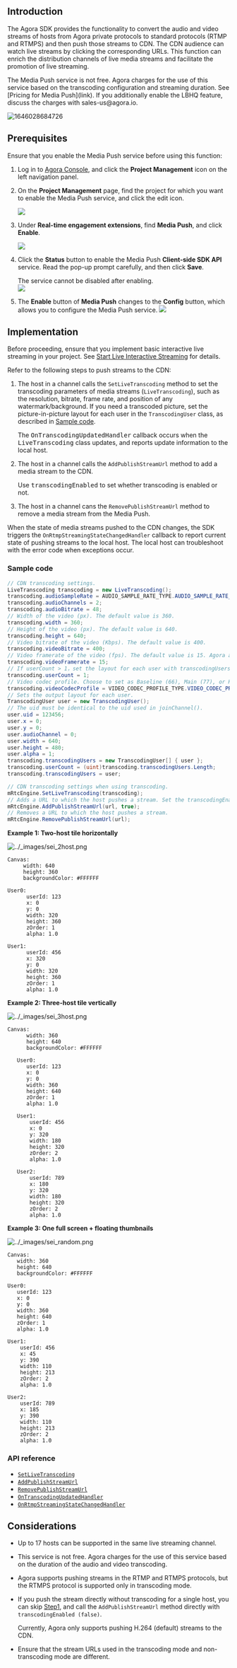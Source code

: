 <PlatformWrapper platform="unity">

## Introduction

The Agora SDK provides the functionality to convert the audio and video streams of hosts from Agora private protocols to standard protocols (RTMP and RTMPS) and then push those streams to CDN. The CDN audience can watch live streams by clicking the corresponding URLs. This function can enrich the distribution channels of live media streams and facilitate the promotion of live streaming.

<div class="alert note">The Media Push service is not free. Agora charges for the use of this service based on the transcoding configuration and streaming duration. See [Pricing for Media Push](link). If you additionally enable the LBHQ feature, discuss the charges with sales-us@agora.io.</div>

![1646028684726](https://web-cdn.agora.io/docs-files/1646028684726)

## Prerequisites

Ensure that you enable the Media Push service before using this function:

1. Log in to [Agora Console](https://console.agora.io/), and click the **Project Management** icon on the left navigation panel.

2. On the **Project Management** page, find the project for which you want to enable the Media Push service, and click the edit icon.

    <img src="https://web-cdn.agora.io/docs-files/1637660034129"/>

3. Under **Real-time engagement extensions**, find **Media Push**, and click **Enable**.

    <img src="https://web-cdn.agora.io/docs-files/1661509060968" />

4. Click the **Status** button to enable the Media Push **Client-side SDK API** service. Read the pop-up prompt carefully, and then click **Save**. <div class="alert note">The service cannot be disabled after enabling. </div>
    <img src="https://web-cdn.agora.io/docs-files/1661509241680" />


5. The **Enable** button of **Media Push** changes to the **Config** button, which allows you to configure the Media Push service.
    <img src="https://web-cdn.agora.io/docs-files/1661509305442" />

## Implementation

Before proceeding, ensure that you implement basic interactive live streaming in your project. See [Start Live Interactive Streaming](../quickstart-guide/start-video-streaming) for details.

Refer to the following steps to push streams to the CDN:

<a name="single"></a>
1. The host in a channel calls the `SetLiveTranscoding` method to set the transcoding parameters of media streams (`LiveTranscoding`), such as the resolution, bitrate, frame rate, and position of any watermark/background. If you need a transcoded picture, set the picture-in-picture layout for each user in the `TranscodingUser` class, as described in [Sample code](#sample).

   <div class="alert note">The <tt>OnTranscodingUpdatedHandler</tt> callback occurs when the <tt>LiveTranscoding</tt> class updates, and reports update information to the local host.</div>

2. The host in a channel calls the `AddPublishStreamUrl` method to add a media stream to the CDN.

   <div class="alert note">Use <tt>transcodingEnabled</tt> to set whether transcoding is enabled or not.</div>

3. The host in a channel cans the `RemovePublishStreamUrl` method to remove a media stream from the Media Push.

When the state of media streams pushed to the CDN changes, the SDK triggers the `OnRtmpStreamingStateChangedHandler` callback to report current state of pushing streams to the local host. The local host can troubleshoot with the error code when exceptions occur.

<a name="sample"></a>
### Sample code

```csharp
// CDN transcoding settings.
LiveTranscoding transcoding = new LiveTranscoding();
transcoding.audioSampleRate = AUDIO_SAMPLE_RATE_TYPE.AUDIO_SAMPLE_RATE_44100;
transcoding.audioChannels = 2;
transcoding.audioBitrate = 48;
// Width of the video (px). The default value is 360.
transcoding.width = 360;
// Height of the video (px). The default value is 640.
transcoding.height = 640;
// Video bitrate of the video (Kbps). The default value is 400.
transcoding.videoBitrate = 400;
// Video framerate of the video (fps). The default value is 15. Agora adjusts all values over 30 to 30.
transcoding.videoFramerate = 15;
// If userCount > 1，set the layout for each user with transcodingUsers.
transcoding.userCount = 1;
// Video codec profile. Choose to set as Baseline (66), Main (77), or High (100). If you set this parameter to other values, Agora adjusts it to the default value 100.
transcoding.videoCodecProfile = VIDEO_CODEC_PROFILE_TYPE.VIDEO_CODEC_PROFILE_HIGH;
// Sets the output layout for each user.
TranscodingUser user = new TranscodingUser();
// The uid must be identical to the uid used in joinChannel().
user.uid = 123456;
user.x = 0;
user.y = 0;
user.audioChannel = 0;
user.width = 640;
user.height = 480;
user.alpha = 1;
transcoding.transcodingUsers = new TranscodingUser[] { user };
transcoding.userCount = (uint)transcoding.transcodingUsers.Length;
transcoding.transcodingUsers = user;

// CDN transcoding settings when using transcoding.
mRtcEngine.SetLiveTranscoding(transcoding);
// Adds a URL to which the host pushes a stream. Set the transcodingEnabled parameter as true to enable the transcoding service. Once transcoding is enabled, you need to set the live transcoding configurations by calling the SetLiveTranscoding method. Agora does not recommend transcoding in the case of a single host.
mRtcEngine.AddPublishStreamUrl(url, true);
// Removes a URL to which the host pushes a stream.
mRtcEngine.RemovePublishStreamUrl(url);
```

**Example 1: Two-host tile horizontally**


<img alt="../_images/sei_2host.png" src="https://web-cdn.agora.io/docs-files/en/sei_2host.png" />


```
Canvas:
     width: 640
     height: 360
     backgroundColor: #FFFFFF

User0:
      userId: 123
      x: 0
      y: 0
      width: 320
      height: 360
      zOrder: 1
      alpha: 1.0

User1:
      userId: 456
      x: 320
      y: 0
      width: 320
      height: 360
      zOrder: 1
      alpha: 1.0
```

**Example 2: Three-host tile vertically**

<img alt="../_images/sei_3host.png" src="https://web-cdn.agora.io/docs-files/en/sei_3host.png"/>

```
Canvas:
      width: 360
      height: 640
      backgroundColor: #FFFFFF

   User0:
      userId: 123
      x: 0
      y: 0
      width: 360
      height: 640
      zOrder: 1
      alpha: 1.0

   User1:
       userId: 456
       x: 0
       y: 320
       width: 180
       height: 320
       zOrder: 2
       alpha: 1.0

   User2:
       userId: 789
       x: 180
       y: 320
       width: 180
       height: 320
       zOrder: 2
       alpha: 1.0
```

**Example 3: One full screen + floating thumbnails**

<img alt="../_images/sei_random.png" src="https://web-cdn.agora.io/docs-files/en/sei_random.png"/>


```
Canvas:
   width: 360
   height: 640
   backgroundColor: #FFFFFF

User0:
   userId: 123
   x: 0
   y: 0
   width: 360
   height: 640
   zOrder: 1
   alpha: 1.0

User1:
    userId: 456
    x: 45
    y: 390
    width: 110
    height: 213
    zOrder: 2
    alpha: 1.0

User2:
    userId: 789
    x: 185
    y: 390
    width: 110
    height: 213
    zOrder: 2
    alpha: 1.0
```

### API reference

- [`SetLiveTranscoding`](https://docs.agora.io/en/Interactive%20Broadcast/API%20Reference/unity/classagora__gaming__rtc_1_1_i_rtc_engine.html#ade2c42adc26d8c56d8adfebf5c19e310)
- [`AddPublishStreamUrl`](https://docs.agora.io/en/Interactive%20Broadcast/API%20Reference/unity/classagora__gaming__rtc_1_1_i_rtc_engine.html#a7af36af97846ff7f0535316ccabc7d05)
- [`RemovePublishStreamUrl`](https://docs.agora.io/en/Interactive%20Broadcast/API%20Reference/unity/classagora__gaming__rtc_1_1_i_rtc_engine.html#a7b41d47fdce55b8a82e4ef4cee72b5cd)
- [`OnTranscodingUpdatedHandler`](https://docs.agora.io/en/Interactive%20Broadcast/API%20Reference/unity/namespaceagora__gaming__rtc.html#abfa4d0ed623cf7b5776f2651caeea936)
- [`OnRtmpStreamingStateChangedHandler`](https://docs.agora.io/en/Interactive%20Broadcast/API%20Reference/unity/namespaceagora__gaming__rtc.html#a589c11ed19b0638824aa1b2e23971271)

## Considerations

- Up to 17 hosts can be supported in the same live streaming channel.
- This service is not free. Agora charges for the use of this service based on the duration of the audio and video transcoding.
- Agora supports pushing streams in the RTMP and RTMPS protocols, but the RTMPS protocol is supported only in transcoding mode.
- If you push the stream directly without transcoding for a single host, you can skip [Step1](#single), and call the `AddPublishStreamUrl` method directly with `transcodingEnabled (false)`.

  <div class="alert note">Currently, Agora only supports pushing H.264 (default) streams to the CDN.</div>

- Ensure that the stream URLs used in the transcoding mode and non-transcoding mode are different.

</PlatformWrapper>